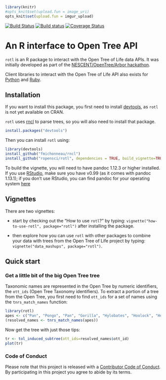 ```r
library(knitr)
#opts_knit$set(upload.fun = image_uri)
opts_knit$set(upload.fun = imgur_upload)


```
[![Build Status](https://travis-ci.org/ropensci/rotl.svg)](https://travis-ci.org/ropensci/rotl)
[![Build status](https://ci.appveyor.com/api/projects/status/5y8rxmehag512d9j?svg=true)](https://ci.appveyor.com/project/fmichonneau/rotl-i7l3q)
[![Coverage Status](https://coveralls.io/repos/ropensci/rotl/badge.svg?branch=master&service=github)](https://coveralls.io/github/ropensci/rotl?branch=master)

# An R interface to Open Tree API

`rotl` is an R package to interact with the Open Tree of Life data APIs. It was
initially developed as part of the
[NESCENT/OpenTree/Arbor hackathon](http://blog.opentreeoflife.org/2014/06/11/apply-for-tree-for-all-a-hackathon-to-access-opentree-resources/).

Client libraries to interact with the Open Tree of Life API also exists for
[Python](https://github.com/OpenTreeOfLife/opentree-interfaces/tree/master/python)
and [Ruby](https://github.com/SpeciesFileGroup/bark).


## Installation

If you want to install this package, you first need to install
[devtools](https://github.com/hadley/devtools), as `rotl` is not yet available
on CRAN.

`rotl` uses [rncl](https://github.com/fmichonneau/rncl) to parse trees, so you
will also need to install that package.

```r
install.packages("devtools")
```

Then you can install `rotl` using:

```r
library(devtools)
install_github("fmichonneau/rncl")
install_github("ropensci/rotl", dependencies = TRUE, build_vignette=TRUE)
```

To build the vignette, you will need to have pandoc 1.12.3 or higher
installed. If you use
[RStudio](https://www.rstudio.com/products/rstudio/download/), make sure you
have v0.99 (as it comes with pandoc 1.13.1); if you don't use RStudio, you can
find pandoc for your operating system [here](http://pandoc.org/installing.html)

## Vignettes

There are two vignettes:

- start by checking out the "How to use `rotl`?" by typing:
  `vignette("how-to-use-rotl", package="rotl")` after installing the
  package.

- then explore how you can use `rotl` with other packages to combine your data
  with trees from the Open Tree of Life project by typing:
  `vignette("data_mashups", package="rotl")`.

## Quick start

### Get a little bit of the big Open Tree tree

Taxonomic names are represented in the Open Tree by numeric identifiers, the
`ott_ids` (Open Tree Taxonomy identifiers). To extract a portion of a tree from
the Open Tree, you first need to find `ott_ids` for a set of names using the
`tnrs_match_names` function:

```r
library(rotl)
apes <- c("Pan", "Pongo", "Pan", "Gorilla", "Hylobates", "Hoolock", "Homo")
(resolved_names <- tnrs_match_names(apes))
```

Now get the tree with just those tips:

```r
tr <- tol_induced_subtree(ott_ids=resolved_names$ott_id)
plot(tr)
```

### Code of Conduct

Please note that this project is released with a
[Contributor Code of Conduct](CONDUCT.md). By participating in this project you
agree to abide by its terms.
